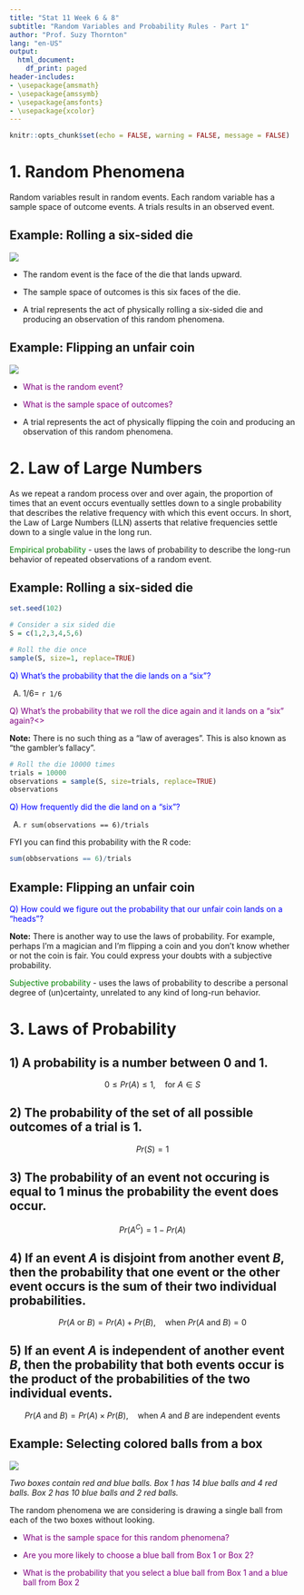 ```yaml
---
title: "Stat 11 Week 6 & 8"
subtitle: "Random Variables and Probability Rules - Part 1" 
author: "Prof. Suzy Thornton"
lang: "en-US"
output:
  html_document:
    df_print: paged
header-includes:
- \usepackage{amsmath}
- \usepackage{amssymb}
- \usepackage{amsfonts}
- \usepackage{xcolor}
---
```


```r
knitr::opts_chunk$set(echo = FALSE, warning = FALSE, message = FALSE)
```



# 1. Random Phenomena
  
Random variables result in random events. Each random variable has a sample space of outcome events. A trials results in an observed event.  


## Example: Rolling a six-sided die

![](./images/wk6_dice.png)

* The random event is the face of the die that lands upward. 

* The sample space of outcomes is this six faces of the die. 

* A trial represents the act of physically rolling a six-sided die and producing an observation of this random phenomena. 

## Example: Flipping an unfair coin

![](./images/wk6_coin.png)

* <span style="color:purple">What is the random event?</span>

* <span style="color:purple">What is the sample space of outcomes?</span>

* A trial represents the act of physically flipping the coin and producing an observation of this random phenomena. 

  
# 2. Law of Large Numbers 

As we repeat a random process over and over again, the proportion of times that an event occurs eventually settles down to a single probability that describes the relative frequency with which this event occurs. In short, the Law of Large Numbers (LLN) asserts that relative frequencies settle down to a single value in the long run.  

<span style="color:green">Empirical probability</span> - uses the laws of probability to describe the long-run behavior of repeated observations of a random event. 


## Example: Rolling a six-sided die


```r
set.seed(102)
```

```r
# Consider a six sided die 
S = c(1,2,3,4,5,6)

# Roll the die once 
sample(S, size=1, replace=TRUE)
```

<span style="color:blue">Q) What's the probability that the die lands on a "six"?</span>

A) $1/6=$ `r 1/6`


<span style="color:purple">Q) What's the probability that we roll the dice again and it lands on a "six" again?<\span>


**Note:** There is no such thing as a "law of averages". This is also known as "the gambler's fallacy".  


```r
# Roll the die 10000 times 
trials = 10000
observations = sample(S, size=trials, replace=TRUE)
observations
```

<span style="color:blue">Q) How frequently did the die land on a "six"?</span> 

A) `r sum(observations == 6)/trials`


FYI you can find this probability with the R code: 
```r
sum(obbservations == 6)/trials
```

## Example: Flipping an unfair coin

<span style="color:blue">Q) How could we figure out the probability that our unfair coin lands on a "heads"?</span>


**Note:** There is another way to use the laws of probability. For example, perhaps I'm a magician and I'm flipping a coin and you don't know whether or not the coin is fair. You could express your doubts with a subjective probability. 

<span style="color:green">Subjective probability</span> - uses the laws of probability to describe a personal degree of (un)certainty, unrelated to any kind of long-run behavior.

  
# 3. Laws of Probability 


## 1) A probability is a number between 0 and 1. 

$$0 \leq Pr(A) \leq 1, \quad\text{for $A \in S$}$$ 

## 2) The probability of the set of all possible outcomes of a trial is 1. 

$$Pr(S)=1$$

## 3) The probability of an event not occuring is equal to 1 minus the probability the event does occur. 

$$Pr(A^{C}) = 1 - Pr(A)$$

## 4) If an event $A$ is disjoint from another event $B$, then the probability that one event or the other event occurs is the sum of their two individual probabilities.

$$Pr(A\text{ or }B) = Pr(A) + Pr(B), \quad\text{when }Pr(A\text{ and }B) = 0$$ 

## 5) If an event $A$ is independent of another event $B$, then the probability that both events occur is the product of the probabilities of the two individual events. 

$$Pr(A\text{ and } B) = Pr(A)\times Pr(B), \quad\text{when $A$ and $B$ are independent events}$$ 


## Example: Selecting colored balls from a box 

![](./images/wk6-boxes.png)

*Two boxes contain red and blue balls. Box 1 has 14 blue balls and 4 red balls. Box 2 has 10 blue balls and 2 red balls.*

The random phenomena we are considering is drawing a single ball from each of the two boxes without looking. 

* <span style="color:purple">What is the sample space for this random phenomena?</span>

* <span style="color:purple">Are you more likely to choose a blue ball from Box 1 or Box 2?</span>

* <span style="color:purple">What is the probability that you select a blue ball from Box 1 and a blue ball from Box 2</span>
